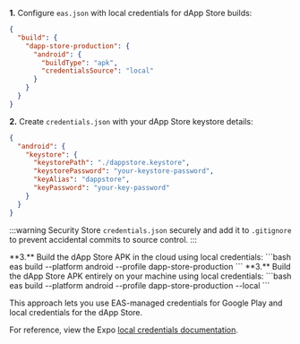 **1.** Configure `eas.json` with local credentials for dApp Store builds:
```json
{
  "build": {
    "dapp-store-production": {
      "android": {
        "buildType": "apk",
        "credentialsSource": "local"
      }
    }
  }
}
```

**2.** Create `credentials.json` with your dApp Store keystore details:
```json
{
  "android": {
    "keystore": {
      "keystorePath": "./dappstore.keystore",
      "keystorePassword": "your-keystore-password",
      "keyAlias": "dappstore",
      "keyPassword": "your-key-password"
    }
  }
}
```

:::warning Security
Store `credentials.json` securely and add it to `.gitignore` to prevent accidental commits to source control.
:::


<Tabs>
  <TabItem value="cloud" label="EAS Build (Cloud)" default>
    **3.** Build the dApp Store APK in the cloud using local credentials:
    ```bash
    eas build --platform android --profile dapp-store-production
    ```
  </TabItem>
  <TabItem value="local" label="Local Build">
    **3.** Build the dApp Store APK entirely on your machine using local credentials:
    ```bash
    eas build --platform android --profile dapp-store-production --local
    ```
  </TabItem>
</Tabs>

This approach lets you use EAS-managed credentials for Google Play and local credentials for the dApp Store.

For reference, view the Expo [local credentials documentation](https://docs.expo.dev/app-signing/local-credentials/#credentialsjson).
